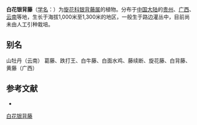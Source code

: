{{Speciesbox
| name = 白花银背藤
| status = 
| status_system = 
| image =
| genus = Argyreia
| species = seguinii
| authority = (Lévl.) Van. ex Lévl.
}}

'''白花银背藤'''（[[学名|学名]]：{{lang|la|''Argyreia seguinii''}}）为[[旋花科|旋花科]][[银背藤属|银背藤属]]的植物。分布于[[中国大陆|中国大陆]]的[[贵州|贵州]]、[[广西|广西]]、[[云南|云南]]等地，生长于海拔1,000米至1,300米的地区，一般生于路边灌丛中，目前尚未由人工引种栽培。

== 别名 ==
山牡丹（云南） 葛藤、跌打王、白牛藤、白面水鸡、藤续断、旋花藤、白背藤、黄藤（广西）

== 参考文献 ==
<div class="references-small">
* {{cite web| url =http://www.bioinfo.cn/db05/KmzwSpecies.php?action=view&id=30713| title =白花银背藤| work =《中国高等植物数据库全库》| publisher =中国科学院微生物研究所| author =昆明植物研究所| accessdate =2009-02-26| deadurl =yes| archiveurl =https://web.archive.org/web/20160305055513/http://www.bioinfo.cn/db05/KmzwSpecies.php?action=view&id=30713| archivedate =2016-03-05}}
</div>

[[Category:银背藤属|白花银背藤]]


{{植物小作品}}